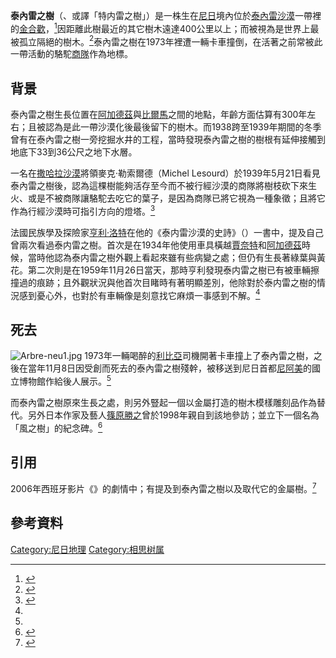 {{noteTA
|1=zh-cn:尼日尔; zh-hk:尼日爾; zh-mo:尼日爾; zh-sg:尼日尔; zh-tw:尼日
|2=zh-cn:尼亚美; zh-hk:尼亞美; zh-mo:尼亞美; zh-sg:尼亚美; zh-tw:尼阿美
}}
{{Infobox monument
| name          = 泰内雷之樹
| image         = Arbre-du-tenere-1961.jpg
| caption       = 攝於1961年的泰内雷之樹
| location      = {{NIG}}<br>[[泰內雷沙漠|泰內雷沙漠]]
| coordinates   = {{Coord|17|45|00|N|10|04|00|E}}
}}

'''泰內雷之樹'''（{{lang-fr|L'Arbre du Ténéré}}、或譯「特内雷之樹」）是一株生在[[尼日|尼日]]境內位於[[泰內雷沙漠|泰內雷沙漠]]一帶裡的[[金合歡|金合歡]]，<ref>{{cite web |url=https://books.google.com.tw/books?id=mL62aLtlF2YC&pg=PA406&hl=zh-TW#v=onepage&q&f=false |title=Physiologie des arbres et arbustes en zones arides et semi-arides: séminaire, Paris-Nancy, 20 mars-6 avril 1990 |publisher=John Libbey |author=A. Riedacker |date=1993年 |accessdate=2015年10月15日 |archive-date=2017年3月5日 |archive-url=https://web.archive.org/web/20170305003242/https://books.google.com.tw/books?id=mL62aLtlF2YC&pg=PA406&hl=zh-TW#v=onepage&q&f=false |dead-url=no }}</ref>因距離此樹最近的其它樹木遠達400公里以上；而被視為是世界上最被孤立隔絕的樹木。<ref>{{cite web |url=http://www.border-crossings.net/site/journal/present/niger/1.html |title=Eastern Mali to Niger to Timbuktu - 2-19 September 06 |work=Border-Crossings.Net |accessdate=2015年10月15日 |archive-url=https://web.archive.org/web/20131024110528/http://www.border-crossings.net/site/journal/present/niger/1.html |archive-date=2013年10月24日 |dead-url=yes }}</ref>泰內雷之樹在1973年裡遭一輛卡車撞倒，在活著之前常被此一帶活動的駱駝[[商隊|商隊]]作為地標。

== 背景 ==
泰內雷之樹生長位置在[[阿加德茲|阿加德茲]]與[[比爾馬|比爾馬]]之間的地點，年齡方面估算有300年左右；且被認為是此一帶沙漠化後最後留下的樹木。而1938跨至1939年期間的冬季曾有在泰內雷之樹一旁挖掘水井的工程，當時發現泰內雷之樹的樹根有延伸接觸到地底下33到36公尺之地下水層。

一名在[[撒哈拉沙漠|撒哈拉沙漠]]將領麥克·勒索爾德（Michel Lesourd）於1939年5月21日看見泰內雷之樹後，認為這棵樹能夠活存至今而不被行經沙漠的商隊將樹枝砍下來生火、或是不被商隊讓駱駝去吃它的葉子，是因為商隊已將它視為一種象徵；且將它作為行經沙漠時可指引方向的燈塔。<ref name="The153 Club">{{Cite web |url=http://www.the153club.org/tenere2.html |archiveurl=https://web.archive.org/web/20090302080214/http://www.the153club.org/tenere2.html |script-title=fr:L'Arbre du Ténéré—(2) |work=The153 Club |archivedate=2009年3月2日 |accessdate=2015年10月15日}}</ref>

法國民族學及探險家[[亨利·洛特|亨利·洛特]]在他的《泰内雷沙漠的史詩》（{{lang|fr|L'épopée du Ténéré}}）一書中，提及自己曾兩次看過泰内雷之樹。首次是在1934年他使用車具橫越[[賈奈特|賈奈特]]和[[阿加德茲|阿加德茲]]時候，當時他認為泰内雷之樹外觀上看起來雖有些病變之處；但仍有生長著綠葉與黃花。第二次則是在1959年11月26日當天，那時亨利發現泰内雷之樹已有被車輛擦撞過的痕跡；且外觀狀況與他首次目睹時有著明顯差別，他除對於泰内雷之樹的情況感到憂心外，也對於有車輛像是刻意找它麻煩一事感到不解。<ref name="The153 Club"/>

== 死去 ==
[[Image:Arbre-neu1.jpg|thumb]]
1973年一輛喝醉的[[利比亞|利比亞]]司機開著卡車撞上了泰內雷之樹，之後在當年11月8日因受創而死去的泰內雷之樹殘幹，被移送到尼日首都[[尼阿美|尼阿美]]的國立博物館作給後人展示。<ref name="The153 Club"/>

而泰內雷之樹原來生長之處，則另外豎起一個以金屬打造的樹木模樣雕刻品作為替代。另外日本作家及藝人[[篠原勝之|篠原勝之]]曾於1998年親自到該地參訪；並立下一個名為「風之樹」的紀念碑。<ref>{{cite web |url=http://www.kuma-3.com/profile_new.html |title=KUMA Katsuyuki Shinohara |work=KUMA-3 |accessdate=2015年10月15日 |archive-date=2016年3月4日 |archive-url=https://web.archive.org/web/20160304140147/http://kuma-3.com/profile_new.html |dead-url=no }}</ref>

== 引用 ==
2006年西班牙影片《{{lang|es|La Gran final}}》的劇情中；有提及到泰內雷之樹以及取代它的金屬樹。<ref>{{cite web |url=http://www.elmundo.es/elmundo/2006/04/19/cineclu/1145460476.html |script-title=es:'La gran final': una película y un golazo al aburrimiento |work=El Mundo |author=Borja Hermoso |accessdate=2015年10月15日 |archive-date=2015年5月15日 |archive-url=https://web.archive.org/web/20150515114743/http://www.elmundo.es/elmundo/2006/04/19/cineclu/1145460476.html |dead-url=no }}</ref>

== 參考資料 ==
{{Commons category|Arbre du Ténéré|泰内雷之樹}}
{{reflist}}

{{DEFAULTSORT:L'Arbre du Ténéré}}
[[Category:尼日地理|Category:尼日地理]]
[[Category:相思树属|Category:相思树属]]